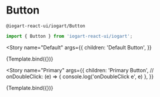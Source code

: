 

<Meta title="Components/Action/Button" component={Button} />

# Button

`@iogart-react-ui/iogart/Button`

```javascript
import { Button } from 'iogart-react-ui/iogart';
```

<Story
  name="Default"
  args={{
    children: 'Default Button',
  }}
>
  {Template.bind({})}
</Story>

<Story
  name="Primary"
  args={{
    children: 'Primary Button',
    // onDoubleClick: (e) => { console.log('onDoubleClick e', e) },
  }}
>
  {Template.bind({})}
</Story>
